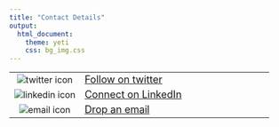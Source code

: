 ```yaml
---
title: "Contact Details"
output:
  html_document:
    theme: yeti
    css: bg_img.css
---
```


|        |                    |
|:------:|:--------------------|
|![twitter icon](/files/twitterLogo.png)|[<font size="4">Follow on twitter](https://twitter.com/phivph)|
|![linkedin icon](/files/linkedInLogo.png)| [<font size="4">Connect on LinkedIn](https://www.linkedin.com/in/phivos-phylactou-137113176/)|
|![email icon](/files/emailLogo.png)|[<font size="4">Drop an email](mailto:pp.phylactou@edu.cut.ac.cy)|

